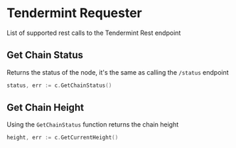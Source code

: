 # Tendermint Requester

List of supported rest calls to the Tendermint Rest endpoint

## Get Chain Status

Returns the status of the node, it's the same as calling the `/status` endpoint

```go
status, err := c.GetChainStatus()
```

## Get Chain Height

Using the `GetChainStatus` function returns the chain height

```go
height, err := c.GetCurrentHeight()
```
